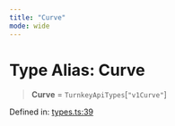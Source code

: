 ```yaml
---
title: "Curve"
mode: wide
---
```

  
# Type Alias: Curve

> **Curve** = `TurnkeyApiTypes`\[`"v1Curve"`\]

Defined in: [types.ts:39](https://github.com/tkhq/sdk/blob/main/packages/sdk-react-native/src/types.ts#L39)
